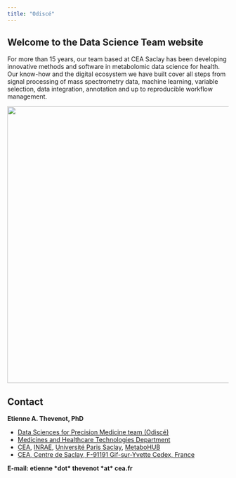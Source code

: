 ```yaml
---
title: "Odiscé"
---
```


## Welcome to the Data Science Team website

For more than 15 years, our team based at CEA Saclay has been developing innovative methods and software in metabolomic data science for health. Our know-how and the digital ecosystem we have built cover all steps from signal processing of mass spectrometry data, machine learning, variable selection, data integration, annotation and up to reproducible workflow management.

![](images/odisce.png){width="629"}

## Contact

**Etienne A. Thevenot, PhD**

-   [Data Sciences for Precision Medicine team (Odiscé)](https://odisce.github.io/)
-   [Medicines and Healthcare Technologies Department](http://joliot.cea.fr/drf/joliot/en/Pages/research_entities/medicines_healthcare_technologies.aspx)
-   [CEA](http://www.cea.fr/english), [INRAE](https://www.inrae.fr/en), [Université Paris Saclay](https://www.universite-paris-saclay.fr/en), [MetaboHUB](http://www.metabohub.fr/home.html)
-   [CEA, Centre de Saclay, F-91191 Gif-sur-Yvette Cedex, France](http://www.cea.fr/Documents/plans-des-centres/cea_saclay_map.pdf)

**E-mail: etienne \*dot\* thevenot \*at\* cea.fr**
